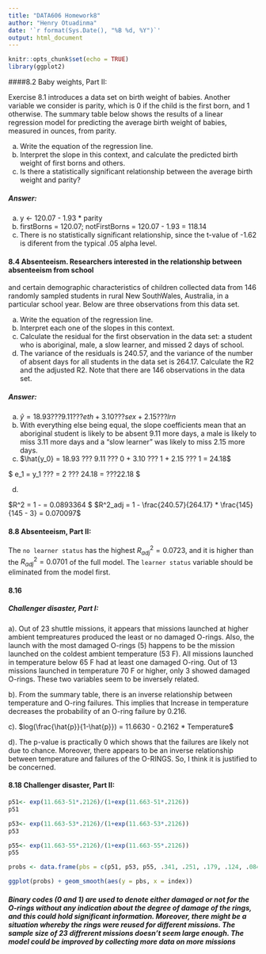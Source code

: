 ```yaml
---
title: "DATA606 Homework8"
author: "Henry Otuadinma"
date: '`r format(Sys.Date(), "%B %d, %Y")`'
output: html_document
---
```


```r
knitr::opts_chunk$set(echo = TRUE)
library(ggplot2)
```


####8.2 Baby weights, Part II: 

Exercise 8.1 introduces a data set on birth weight of babies. Another variable we consider is parity, which is 0 if the child is the first born, and 1 otherwise. The summary table below shows the results of a linear regression model for predicting the average birth weight of babies, measured in ounces, from parity. 

(a) Write the equation of the regression line.
(b) Interpret the slope in this context, and calculate the predicted birth weight of first borns and
others.
(c) Is there a statistically significant relationship between the average birth weight and parity?

##### Answer:

(a) y <- 120.07 - 1.93 * parity
(b) firstBorns = 120.07; notFirstBorns = 120.07 - 1.93 = 118.14
(c) There is no statistically significant relationship, since the t-value of -1.62 is diferent from the typical .05 alpha level.


#### 8.4 Absenteeism. Researchers interested in the relationship between absenteeism from school
and certain demographic characteristics of children collected data from 146 randomly sampled students
in rural New SouthWales, Australia, in a particular school year. Below are three observations
from this data set.

(a) Write the equation of the regression line.
(b) Interpret each one of the slopes in this context.
(c) Calculate the residual for the first observation in the data set: a student who is aboriginal,
male, a slow learner, and missed 2 days of school.
(d) The variance of the residuals is 240.57, and the variance of the number of absent days for all
students in the data set is 264.17. Calculate the R2 and the adjusted R2. Note that there are
146 observations in the data set.

##### Answer:

(a) $\hat{y} = 18.93 ??? 9.11 ??? eth + 3.10 ??? sex + 2.15 ??? lrn$
(b) With everything else being equal, the slope coefficients mean that an aboriginal student is likely to be absent 9.11 more days, a male is likely to miss 3.11 more days and a "slow learner" was likely to miss 2.15 more days.
(c)
$\hat{y_0} = 18.93 ??? 9.11 ??? 0 + 3.10 ??? 1 + 2.15 ??? 1 = 24.18$

$ e_1 = y_1 ??? \hat{y_1} = 2 ??? 24.18 = ???22.18 $

(d) 

$R^2 = 1 - \frac{240.57}{264.17} = 0.0893364 $
$R^2_adj = 1 - \frac{240.57}{264.17} * \frac{145}{145 - 3} = 0.070097$

#### 8.8 Absenteeism, Part II: 

The `no learner status` has the highest $R_{adj}^2 = 0.0723$, and it is higher than the $R_{adj}^2 = 0.0701$ of the full model. The `learner status` variable should be eliminated from the model first.

#### 8.16

##### Challenger disaster, Part I:

a). Out of 23 shuttle missions, it appears that missions launched at higher ambient tempreatures produced the least or no damaged O-rings. Also, the launch with the most damaged O-rings (5) happens to be the mission launched on the coldest ambient temperature (53 F). All missions launched in temperature below 65 F had at least one damaged O-ring. Out of 13 missions launched in temperature 70 F or higher, only 3 showed damaged O-rings. These two variables seem to be inversely related.

b). From the summary table, there is an inverse relationship between temperature and O-ring failures. This implies that Increase in temperature decreases the probability of an O-ring failure by 0.216.

c). $log(\frac{\hat{p}}{1-\hat{p}}) = 11.6630 - 0.2162 * Temperature$

d). The p-value is practically 0 which shows that the failures are likely not due to chance. Moreover, there appears to be an inverse relationship between temperature and failures of the O-RINGS. So, I think it is justified to be concerned.


#### 8.18 Challenger disaster, Part II:

```r

p51<- exp(11.663-51*.2126)/(1+exp(11.663-51*.2126))
p51

```

```r
p53<- exp(11.663-53*.2126)/(1+exp(11.663-53*.2126))
p53

```

```r
p55<- exp(11.663-55*.2126)/(1+exp(11.663-55*.2126))
p55

```

```r
probs <- data.frame(pbs = c(p51, p53, p55, .341, .251, .179, .124, .084, .056, .037, .024), index = c(1:11))

ggplot(probs) + geom_smooth(aes(y = pbs, x = index))

```


##### Binary codes (0 and 1) are used to denote either damaged or not for the O-rings without any indication about the degree of damage of the rings, and this could hold significant information. Moreover, there might be a situation whereby the rings were reused for different missions.  The sample size of 23 diffrerent missions doesn't seem large enough. The model could be improved by collecting more data on more missions











